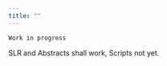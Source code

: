 ```yaml
---
title: ""
---
```


:::::: h2
`Work in progress`
::::::

SLR and Abstracts shall work, Scripts not yet.

<!--
  <div id="canvas"></div>

    <script>

      var diagramUrl = 'https://cdn.statically.io/gh/bpmn-io/bpmn-js-examples/dfceecba/starter/diagram.bpmn';

      // viewer instance
      var bpmnViewer = new BpmnJS({
        container: '#canvas'
      });


      /**
       * Open diagram in our viewer instance.
       *
       * @param {String} bpmnXML diagram to display
       */
      async function openDiagram(bpmnXML) {

        // import diagram
        try {

          await bpmnViewer.importXML(bpmnXML);

          // access viewer components
          var canvas = bpmnViewer.get('canvas');
          var overlays = bpmnViewer.get('overlays');


          // zoom to fit full viewport
          canvas.zoom('fit-viewport');

          // attach an overlay to a node
          overlays.add('SCAN_OK', 'note', {
            position: {
              bottom: 0,
              right: 0
            },
            html: '<div class="diagram-note">Mixed up the labels?</div>'
          });

          // add marker
          canvas.addMarker('SCAN_OK', 'needs-discussion');
        } catch (err) {

          console.error('could not import BPMN 2.0 diagram', err);
        }
      }


      // load external diagram file via AJAX and open it
      $.get(diagramUrl, openDiagram, 'text');
    </script>
-->
